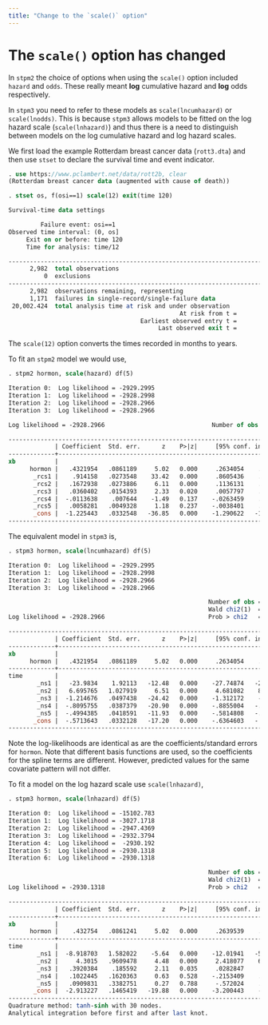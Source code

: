```yaml
---
title: "Change to the `scale()` option"
---
```


# The `scale()` option has changed

In `stpm2` the choice of options when using the `scale()` option included `hazard` and `odds`.
These really meant **log** cumulative hazard and **log** odds respectively.

In `stpm3` you need to refer to these models as `scale(lncumhazard)` or
`scale(lnodds)`. This is because `stpm3` allows models to be fitted on 
the log hazard scale (`scale(lnhazard)`) and thus there is a need to distinguish between models
on the log cumulative hazard and log hazard scales.


We first load the example Rotterdam breast cancer data (`rott3.dta`)
and then use `stset` to declare the survival time and event indicator.

```stata
. use https://www.pclambert.net/data/rott2b, clear
(Rotterdam breast cancer data (augmented with cause of death))

. stset os, f(osi==1) scale(12) exit(time 120)

Survival-time data settings

         Failure event: osi==1
Observed time interval: (0, os]
     Exit on or before: time 120
     Time for analysis: time/12

--------------------------------------------------------------------------
      2,982  total observations
          0  exclusions
--------------------------------------------------------------------------
      2,982  observations remaining, representing
      1,171  failures in single-record/single-failure data
 20,002.424  total analysis time at risk and under observation
                                                At risk from t =         0
                                     Earliest observed entry t =         0
                                          Last observed exit t =        10

```

The `scale(12)` option converts the times recorded in months to years.

To fit an `stpm2` model we would use,

```stata
. stpm2 hormon, scale(hazard) df(5) 

Iteration 0:  Log likelihood = -2929.2995  
Iteration 1:  Log likelihood = -2928.2998  
Iteration 2:  Log likelihood = -2928.2966  
Iteration 3:  Log likelihood = -2928.2966  

Log likelihood = -2928.2966                              Number of obs = 2,982

------------------------------------------------------------------------------
             | Coefficient  Std. err.      z    P>|z|     [95% conf. interval]
-------------+----------------------------------------------------------------
xb           |
      hormon |   .4321954   .0861189     5.02   0.000     .2634054    .6009854
       _rcs1 |    .914158   .0273548    33.42   0.000     .8605436    .9677725
       _rcs2 |   .1672938   .0273886     6.11   0.000     .1136131    .2209746
       _rcs3 |   .0360402   .0154393     2.33   0.020     .0057797    .0663006
       _rcs4 |  -.0113638    .007644    -1.49   0.137    -.0263459    .0036182
       _rcs5 |   .0058281   .0049328     1.18   0.237    -.0038401    .0154963
       _cons |  -1.225443   .0332548   -36.85   0.000    -1.290622   -1.160265
------------------------------------------------------------------------------

```

The equivalent model in `stpm3` is, 

```stata
. stpm3 hormon, scale(lncumhazard) df(5) 

Iteration 0:  Log likelihood = -2929.2995  
Iteration 1:  Log likelihood = -2928.2998  
Iteration 2:  Log likelihood = -2928.2966  
Iteration 3:  Log likelihood = -2928.2966  

                                                        Number of obs =  2,982
                                                        Wald chi2(1)  =  25.19
Log likelihood = -2928.2966                             Prob > chi2   = 0.0000

------------------------------------------------------------------------------
             | Coefficient  Std. err.      z    P>|z|     [95% conf. interval]
-------------+----------------------------------------------------------------
xb           |
      hormon |   .4321954   .0861189     5.02   0.000     .2634054    .6009854
-------------+----------------------------------------------------------------
time         |
        _ns1 |   -23.9834    1.92113   -12.48   0.000    -27.74874   -20.21805
        _ns2 |   6.695765   1.027919     6.51   0.000     4.681082    8.710449
        _ns3 |  -1.214676   .0497438   -24.42   0.000    -1.312172    -1.11718
        _ns4 |  -.8095755   .0387379   -20.90   0.000    -.8855004   -.7336505
        _ns5 |  -.4994385   .0418591   -11.93   0.000    -.5814808   -.4173963
       _cons |  -.5713643   .0332128   -17.20   0.000    -.6364603   -.5062684
------------------------------------------------------------------------------

```

Note the log-likelihoods are identical as are the coefficients/standard errors for `hormon`.
Note that different basis functions are used, so the coefficients for the spline terms
are different. However, predicted values for the same covariate pattern will not differ.


To fit a model on the log hazard scale use `scale(lnhazard)`,

```stata
. stpm3 hormon, scale(lnhazard) df(5) 

Iteration 0:  Log likelihood = -15102.783  
Iteration 1:  Log likelihood = -3027.1718  
Iteration 2:  Log likelihood = -2947.4369  
Iteration 3:  Log likelihood = -2932.3794  
Iteration 4:  Log likelihood =  -2930.192  
Iteration 5:  Log likelihood = -2930.1318  
Iteration 6:  Log likelihood = -2930.1318  

                                                        Number of obs =  2,982
                                                        Wald chi2(1)  =  25.25
Log likelihood = -2930.1318                             Prob > chi2   = 0.0000

------------------------------------------------------------------------------
             | Coefficient  Std. err.      z    P>|z|     [95% conf. interval]
-------------+----------------------------------------------------------------
xb           |
      hormon |    .432754   .0861241     5.02   0.000     .2639539    .6015541
-------------+----------------------------------------------------------------
time         |
        _ns1 |  -8.918703   1.582022    -5.64   0.000    -12.01941   -5.817997
        _ns2 |     4.3015   .9609478     4.48   0.000     2.418077    6.184923
        _ns3 |   .3920384    .185592     2.11   0.035     .0282847     .755792
        _ns4 |   .1022445   .1620363     0.63   0.528    -.2153409    .4198298
        _ns5 |   .0909831   .3382751     0.27   0.788     -.572024    .7539901
       _cons |  -2.913227   .1465419   -19.88   0.000    -3.200443    -2.62601
------------------------------------------------------------------------------
Quadrature method: tanh-sinh with 30 nodes.
Analytical integration before first and after last knot.

```


